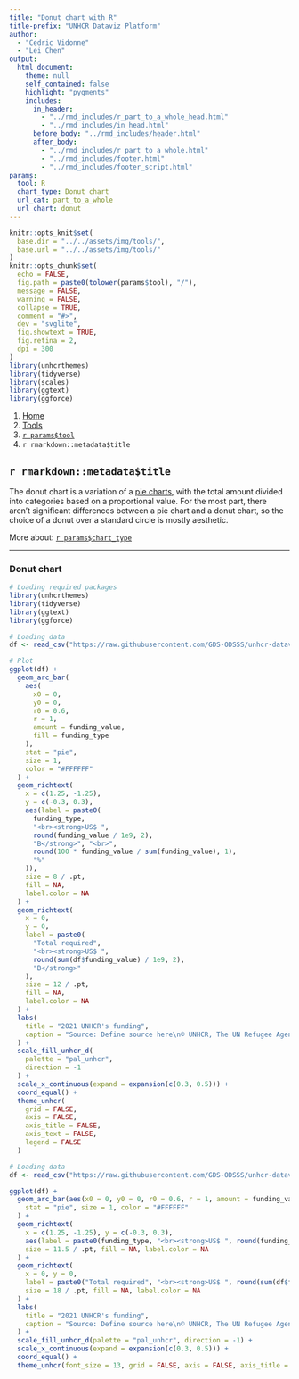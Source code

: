 ```yaml
---
title: "Donut chart with R"
title-prefix: "UNHCR Dataviz Platform"
author:
  - "Cedric Vidonne"
  - "Lei Chen"
output:
  html_document:
    theme: null
    self_contained: false
    highlight: "pygments"
    includes:
      in_header:
        - "../rmd_includes/r_part_to_a_whole_head.html"
        - "../rmd_includes/in_head.html"
      before_body: "../rmd_includes/header.html"
      after_body:
        - "../rmd_includes/r_part_to_a_whole.html"
        - "../rmd_includes/footer.html"
        - "../rmd_includes/footer_script.html"
params:
  tool: R
  chart_type: Donut chart
  url_cat: part_to_a_whole
  url_chart: donut
---
```


```r
knitr::opts_knit$set(
  base.dir = "../../assets/img/tools/",
  base.url = "../../assets/img/tools/"
)
knitr::opts_chunk$set(
  echo = FALSE,
  fig.path = paste0(tolower(params$tool), "/"),
  message = FALSE,
  warning = FALSE,
  collapse = TRUE,
  comment = "#>",
  dev = "svglite",
  fig.showtext = TRUE,
  fig.retina = 2,
  dpi = 300
)
library(unhcrthemes)
library(tidyverse)
library(scales)
library(ggtext)
library(ggforce)
```

<main id="tools" class="container mt-5">

<!-- Breadcrumb is filled automatically with the text from Title and Tool parameter in YAML --> 
<nav aria-label="breadcrumb">
    <ol class="breadcrumb">
        <li class="breadcrumb-item"><a href="../../">Home</a></li>
        <li class="breadcrumb-item"><a href="../">Tools</a></li>
        <li class="breadcrumb-item"><a href="../`r tolower(params$tool)`/">`r params$tool`</a></li>
        <li class="breadcrumb-item active" aria-current="page">`r rmarkdown::metadata$title`</li>
    </ol>
</nav>

<!-- Intro header --> 
<div class="my-5 text-center">

## `r rmarkdown::metadata$title`

<div class="row justify-content-center">
<div class="col-lg-8">

<!-- Only text to change below, the rest comes from the YAML --> 
The donut chart is a variation of a [pie charts](../../chart_gallery/part_to_a_whole.html#pie), with the total amount divided into categories based on a proportional value. For the most part, there aren’t significant differences between a pie chart and a donut chart, so the choice of a donut over a standard circle is mostly aesthetic.

More about: <a href="../../chart_gallery/`r params$url_cat`.html#`r params$url_chart`">`r params$chart_type`</a>

</div>
</div>
</div>


----

<!-- Beginning of section, should be preceded by hr (----) --> 
<section class="my-5">

### Donut chart

<div class="row">

<!-- First column for large screen --> 
<div class="col-lg-6">

```r
# Loading required packages
library(unhcrthemes)
library(tidyverse)
library(ggtext)
library(ggforce)

# Loading data
df <- read_csv("https://raw.githubusercontent.com/GDS-ODSSS/unhcr-dataviz-platform/master/data/part_to_a_whole/donut.csv")

# Plot
ggplot(df) +
  geom_arc_bar(
    aes(
      x0 = 0,
      y0 = 0,
      r0 = 0.6,
      r = 1,
      amount = funding_value,
      fill = funding_type
    ),
    stat = "pie",
    size = 1,
    color = "#FFFFFF"
  ) +
  geom_richtext(
    x = c(1.25, -1.25),
    y = c(-0.3, 0.3),
    aes(label = paste0(
      funding_type,
      "<br><strong>US$ ",
      round(funding_value / 1e9, 2),
      "B</strong>", "<br>",
      round(100 * funding_value / sum(funding_value), 1),
      "%"
    )),
    size = 8 / .pt,
    fill = NA,
    label.color = NA
  ) +
  geom_richtext(
    x = 0,
    y = 0,
    label = paste0(
      "Total required",
      "<br><strong>US$ ",
      round(sum(df$funding_value) / 1e9, 2),
      "B</strong>"
    ),
    size = 12 / .pt,
    fill = NA,
    label.color = NA
  ) +
  labs(
    title = "2021 UNHCR's funding",
    caption = "Source: Define source here\n© UNHCR, The UN Refugee Agency"
  ) +
  scale_fill_unhcr_d(
    palette = "pal_unhcr",
    direction = -1
  ) +
  scale_x_continuous(expand = expansion(c(0.3, 0.5))) +
  coord_equal() +
  theme_unhcr(
    grid = FALSE,
    axis = FALSE,
    axis_title = FALSE,
    axis_text = FALSE,
    legend = FALSE
  )
```

</div>
<!-- End First column --->

<!-- Second column for large screen --> 
<div class="col-lg-6">


```r
# Loading data
df <- read_csv("https://raw.githubusercontent.com/GDS-ODSSS/unhcr-dataviz-platform/master/data/part_to_a_whole/donut.csv")

ggplot(df) +
  geom_arc_bar(aes(x0 = 0, y0 = 0, r0 = 0.6, r = 1, amount = funding_value, fill = funding_type),
    stat = "pie", size = 1, color = "#FFFFFF"
  ) +
  geom_richtext(
    x = c(1.25, -1.25), y = c(-0.3, 0.3),
    aes(label = paste0(funding_type, "<br><strong>US$ ", round(funding_value / 1e9, 2), "B</strong>", "<br>", round(100 * funding_value / sum(funding_value), 1), "%")),
    size = 11.5 / .pt, fill = NA, label.color = NA
  ) +
  geom_richtext(
    x = 0, y = 0,
    label = paste0("Total required", "<br><strong>US$ ", round(sum(df$funding_value) / 1e9, 2), "B</strong>"),
    size = 18 / .pt, fill = NA, label.color = NA
  ) +
  labs(
    title = "2021 UNHCR's funding",
    caption = "Source: Define source here\n© UNHCR, The UN Refugee Agency"
  ) +
  scale_fill_unhcr_d(palette = "pal_unhcr", direction = -1) +
  scale_x_continuous(expand = expansion(c(0.3, 0.5))) +
  coord_equal() +
  theme_unhcr(font_size = 13, grid = FALSE, axis = FALSE, axis_title = FALSE, axis_text = FALSE, legend = FALSE)
```

</div>
<!-- End Second column --->

</div>
</section>
<!-- End of section --->

<!-- To add sections just copy the whole code between the above section tag --->

</main>
